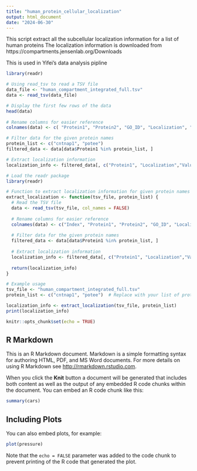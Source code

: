 ```yaml
---
title: "human_protein_cellular_localization"
output: html_document
date: "2024-06-30"
---
```


This script extract all the subcellular localization information for a list of human proteins
The localization information is downloaded from https://compartments.jensenlab.org/Downloads

This is used in Yifei's data analysis pipline

```r
library(readr)
```

```r
# Using read_tsv to read a TSV file
data_file <- "human_compartment_integrated_full.tsv"
data <- read_tsv(data_file)

# Display the first few rows of the data
head(data)
  
# Rename columns for easier reference
colnames(data) <- c( "Protein1", "Protein2", "GO_ID", "Localization", "Value")

# Filter data for the given protein names
protein_list <- c("cntnap1", "potee")  
filtered_data <- data[data$Protein1 %in% protein_list, ]

# Extract localization information
localization_info <- filtered_data[, c("Protein1", "Localization","Value")]
```


```r
# Load the readr package
library(readr)

# Function to extract localization information for given protein names
extract_localization <- function(tsv_file, protein_list) {
  # Read the TSV file
  data <- read_tsv(tsv_file, col_names = FALSE)
  
  # Rename columns for easier reference
  colnames(data) <- c("Index", "Protein1", "Protein2", "GO_ID", "Localization", "Value")
  
  # Filter data for the given protein names
  filtered_data <- data[data$Protein1 %in% protein_list, ]
  
  # Extract localization information
  localization_info <- filtered_data[, c("Protein1", "Localization","Value")]
  
  return(localization_info)
}

# Example usage
tsv_file <- "human_compartment_integrated_full.tsv"
protein_list <- c("cntnap1", "potee")  # Replace with your list of protein names

localization_info <- extract_localization(tsv_file, protein_list)
print(localization_info)
```
```r
knitr::opts_chunk$set(echo = TRUE)
```

## R Markdown

This is an R Markdown document. Markdown is a simple formatting syntax for authoring HTML, PDF, and MS Word documents. For more details on using R Markdown see <http://rmarkdown.rstudio.com>.

When you click the **Knit** button a document will be generated that includes both content as well as the output of any embedded R code chunks within the document. You can embed an R code chunk like this:

```r
summary(cars)
```

## Including Plots

You can also embed plots, for example:

```r
plot(pressure)
```

Note that the `echo = FALSE` parameter was added to the code chunk to prevent printing of the R code that generated the plot.
